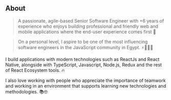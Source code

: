 ## About

> A passionate, agile-based Senior Software Engineer with +6 years of experience who enjoys building professional and friendly web and mobile applications where the end-user experience comes first 🌟

> On a personal level, I aspire to be one of the most influencing software engineers in the JavaScript community in Egypt. ⚡️👨🏻‍💻

I build applications with modern technologies such as ReactJs and React Native, alongside with TypeScript, Javascript, Node.js, Redux and the rest of React Ecosystem tools. 🔥

I also love working with people who appreciate the importance of teamwork and working in an environment that supports learning new technologies and methodologies. 📚🤓 
